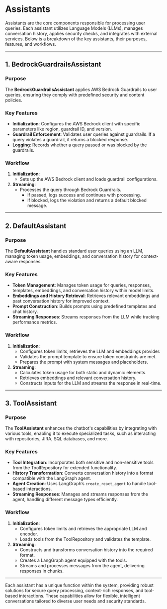 # Assistants

Assistants are the core components responsible for processing user queries. Each assistant utilizes Language Models (LLMs), manages conversation history, applies security checks, and integrates with external services. Below is a breakdown of the key assistants, their purposes, features, and workflows.

---

## 1. BedrockGuardrailsAssistant

### Purpose
The **BedrockGuardrailsAssistant** applies AWS Bedrock Guardrails to user queries, ensuring they comply with predefined security and content policies.

### Key Features
- **Initialization**: Configures the AWS Bedrock client with specific parameters like region, guardrail ID, and version.
- **Guardrail Enforcement**: Validates user queries against guardrails. If a query violates a guardrail, it returns a blocked response.
- **Logging**: Records whether a query passed or was blocked by the guardrails.

### Workflow
1. **Initialization**:
   - Sets up the AWS Bedrock client and loads guardrail configurations.
2. **Streaming**:
   - Processes the query through Bedrock Guardrails.
     - If passed, logs success and continues with processing.
     - If blocked, logs the violation and returns a default blocked message.

---

## 2. DefaultAssistant

### Purpose
The **DefaultAssistant** handles standard user queries using an LLM, managing token usage, embeddings, and conversation history for context-aware responses.

### Key Features
- **Token Management**: Manages token usage for queries, responses, templates, embeddings, and conversation history within model limits.
- **Embeddings and History Retrieval**: Retrieves relevant embeddings and past conversation history for improved context.
- **Prompt Construction**: Builds prompts using predefined templates and chat history.
- **Streaming Responses**: Streams responses from the LLM while tracking performance metrics.

### Workflow
1. **Initialization**:
   - Configures token limits, retrieves the LLM and embeddings provider.
   - Validates the prompt template to ensure token constraints are met.
   - Prepares the prompt with system messages and placeholders.
2. **Streaming**:
   - Calculates token usage for both static and dynamic elements.
   - Retrieves embeddings and relevant conversation history.
   - Constructs inputs for the LLM and streams the response in real-time.

---

## 3. ToolAssistant

### Purpose
The **ToolAssistant** enhances the chatbot's capabilities by integrating with various tools, enabling it to execute specialized tasks, such as interacting with repositories, JIRA, SQL databases, and more.

### Key Features
- **Tool Integration**: Incorporates both sensitive and non-sensitive tools from the ToolRepository for extended functionality.
- **History Transformation**: Converts conversation history into a format compatible with the LangGraph agent.
- **Agent Creation**: Uses LangGraph’s `create_react_agent` to handle tool-based interactions.
- **Streaming Responses**: Manages and streams responses from the agent, handling different message types efficiently.

### Workflow
1. **Initialization**:
   - Configures token limits and retrieves the appropriate LLM and encoder.
   - Loads tools from the ToolRepository and validates the template.
2. **Streaming**:
   - Constructs and transforms conversation history into the required format.
   - Creates a LangGraph agent equipped with the tools.
   - Streams and processes messages from the agent, delivering responses in chunks.

---

Each assistant has a unique function within the system, providing robust solutions for secure query processing, context-rich responses, and tool-based interactions. These capabilities allow for flexible, intelligent conversations tailored to diverse user needs and security standards.